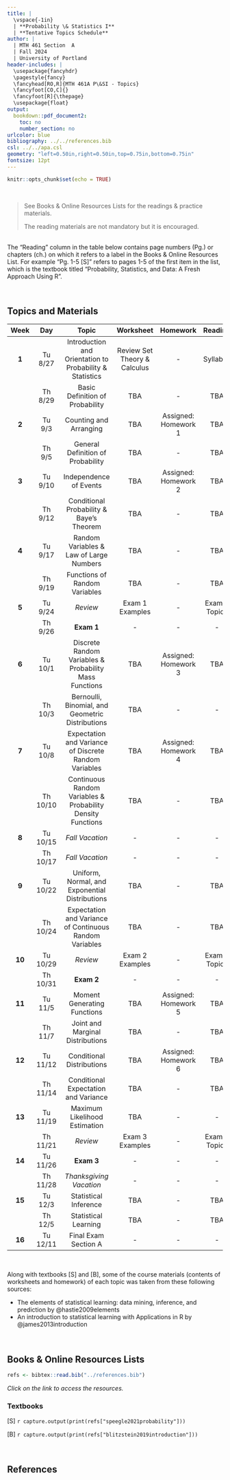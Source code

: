 ---
title: | 
  \vspace{-1in}
  | **Probability \& Statistics I**
  | **Tentative Topics Schedule**
author: |
  | MTH 461 Section  A
  | Fall 2024
  | University of Portland
header-includes: |
  \usepackage{fancyhdr}
  \pagestyle{fancy}
  \fancyhead[RO,R]{MTH 461A P\&SI - Topics}
  \fancyfoot[CO,C]{}
  \fancyfoot[R]{\thepage}
  \usepackage{float}
output:
  bookdown::pdf_document2:
    toc: no
    number_section: no
urlcolor: blue
bibliography: ../../references.bib
csl: ../../apa.csl
geometry: "left=0.50in,right=0.50in,top=0.75in,bottom=0.75in"
fontsize: 12pt
---

```{r setup, include=FALSE}
knitr::opts_chunk$set(echo = TRUE)
```

<br>

> See Books \& Online Resources Lists for the readings \& practice materials.
> 
> The reading materials are not mandatory but it is encouraged.

<br>The "Reading" column in the table below contains page numbers (Pg.) or chapters (ch.) on which it refers to a label in the Books \& Online Resources List. For example "Pg. 1-5 [S]" refers to pages 1-5 of the first item in the list, which is the textbook titled "Probability, Statistics, and Data: A Fresh Approach Using R".

<br>

## **Topics and Materials**

| **Week** | **Day** | **Topic** | **Worksheet** | **Homework** | **Reading** |
|:---:|:----:|:---------------:|:------:|:-----:|:--------:|
| **1** | Tu 8/27 | Introduction and Orientation to <br>Probability \& Statistics | Review Set Theory \& Calculus | - | Syllabus |
|  | Th 8/29 | Basic Definition of Probability | TBA | - | TBA |
| **2** | Tu 9/3 | Counting and Arranging | TBA | Assigned: Homework 1 | TBA |
|  | Th 9/5 | General Definition of Probability | TBA | - | TBA |
| **3** | Tu 9/10 | Independence of Events | TBA | Assigned: Homework 2 | TBA |
|  | Th 9/12 | Conditional Probability \&<br>Baye's Theorem | TBA | - | TBA |
| **4** | Tu 9/17 | Random Variables \&<br>Law of Large Numbers | TBA | - | TBA |
|  | Th 9/19 | Functions of Random Variables | TBA | - | TBA |
| **5** | Tu 9/24 | _Review_ | Exam 1 Examples | - | Exam 1 Topics |
|  | Th 9/26 | **Exam 1** | - | - | - |
| **6** | Tu 10/1 | Discrete Random Variables \&<br>Probability Mass Functions | TBA | Assigned: Homework 3 | TBA |
|  | Th 10/3 | Bernoulli, Binomial, and Geometric Distributions | TBA | - | - |
| **7** | Tu 10/8 | Expectation and Variance of Discrete Random Variables | TBA | Assigned: Homework 4 | TBA |
|  | Th 10/10 | Continuous Random Variables \&<br>Probability Density Functions | TBA | - | TBA |
| **8** | Tu 10/15 | _Fall Vacation_ | - | - | - |
|  | Th 10/17 | _Fall Vacation_ | - | - | - |
| **9** | Tu 10/22 | Uniform, Normal, and Exponential Distributions | TBA | - | TBA |
|  | Th 10/24 | Expectation and Variance of Continuous Random Variables | TBA | - | TBA |
| **10** | Tu 10/29 | _Review_ | Exam 2 Examples | - | Exam 2 Topics |
|  | Th 10/31 | **Exam 2** | - | - | - |
| **11** | Tu 11/5 | Moment Generating Functions | TBA | Assigned: Homework 5 | TBA |
|  | Th 11/7 | Joint and Marginal Distributions | TBA | - | TBA |
| **12** | Tu 11/12 | Conditional Distributions | TBA | Assigned: Homework 6 | TBA |
|  | Th 11/14 | Conditional Expectation and Variance | TBA | - | TBA |
| **13** | Tu 11/19 | Maximum Likelihood Estimation | TBA | - | - |
|  | Th 11/21 | _Review_ | Exam 3 Examples | - | Exam 3 Topics |
| **14** | Tu 11/26 | **Exam 3** | - | - | - |
|  | Th 11/28 | _Thanksgiving Vacation_ | - | - | - |
| **15** | Tu 12/3 | Statistical Inference | TBA | - | TBA |
|  | Th 12/5 | Statistical Learning | TBA | - | TBA |
| **16** | Tu 12/11 | Final Exam Section A | - | - | - |

<br>

Along with textbooks [S] and [B], some of the course materials (contents of worksheets and homework) of each topic was taken from these following sources:

-   The elements of statistical learning: data mining, inference, and prediction by @hastie2009elements
-   An introduction to statistical learning with Applications in R by @james2013introduction

<br>

## **Books \& Online Resources Lists**

```{r echo=FALSE}
refs <- bibtex::read.bib("../references.bib")
```

*Click on the link to access the resources.*

### Textbooks

[S] `r capture.output(print(refs["speegle2021probability"]))`

[B] `r capture.output(print(refs["blitzstein2019introduction"]))`

<br>

## **References**

::: {#refs}
:::

<br>
